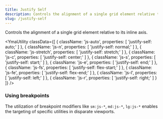 ```yaml
---
title: Justify Self
description: Controls the alignment of a single grid element relative to its inline axis.
slug: /justify-self
---
```



Controls the alignment of a single grid element relative to its inline axis.

<YmaUtility
  classData={[
    {
        className: 'js-auto',
        properties: [
            'justify-self: auto;'
        ]
    },
    {
        className: 'js-n',
        properties: [
            'justify-self: normal;'
        ]
    },
    {
        className: 'js-stretch',
        properties: [
            'justify-self: stretch;'
        ]
    },
    {
        className: 'js-c',
        properties: [
            'justify-self: center;'
        ]
    },
    {
        className: 'js-s',
        properties: [
            'justify-self: start;'
        ]
    },
    {
        className: 'js-e',
        properties: [
            'justify-self: end;'
        ]
    },
    {
        className: 'js-fs',
        properties: [
            'justify-self: flex-start;'
        ]
    },
    {
        className: 'js-fe',
        properties: [
            'justify-self: flex-end;'
        ]
    },
    {
        className: 'js-l',
        properties: [
            'justify-self: left;'
        ]
    },
    {
        className: 'js-r',
        properties: [
            'justify-self: right;'
        ]
    }
  ]}
/>

### Using breakpoints

The utilization of breakpoint modifiers like `sm:js-*`, `md:js-*`, `lg:js-*` enables the targeting of specific utilities in disparate viewports.